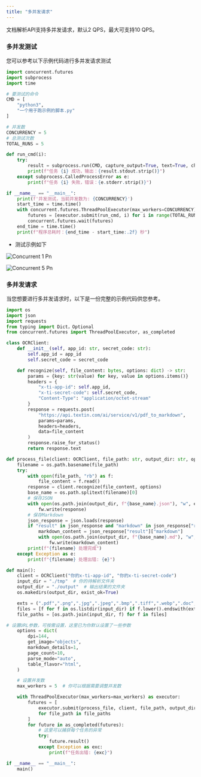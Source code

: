 ```yaml
---
title: "多并发请求"
---
```


文档解析API支持多并发请求，默认2 QPS，最大可支持10 QPS。

### 多并发测试

您可以参考以下示例代码进行多并发请求测试

```python
import concurrent.futures
import subprocess
import time

# 要测试的命令
CMD = [
    "python3",
    "一个用于跑示例的脚本.py" 
]

# 并发数
CONCURRENCY = 5
# 总测试次数
TOTAL_RUNS = 5

def run_cmd(i):
    try:
        result = subprocess.run(CMD, capture_output=True, text=True, check=True)
        print(f"任务 {i} 成功，输出：{result.stdout.strip()}")
    except subprocess.CalledProcessError as e:
        print(f"任务 {i} 失败，错误：{e.stderr.strip()}")

if __name__ == "__main__":
    print(f'并发测试，当前并发数为: {CONCURRENCY}')
    start_time = time.time()
    with concurrent.futures.ThreadPoolExecutor(max_workers=CONCURRENCY) as executor:
        futures = [executor.submit(run_cmd, i) for i in range(TOTAL_RUNS)]
        concurrent.futures.wait(futures)
    end_time = time.time()
    print(f"程序总耗时：{end_time - start_time:.2f} 秒")
```

- 测试示例如下

![Concurrent 1 Pn](/images/concurrent-1.png)

![Concurrent 5 Pn](/images/concurrent-5.png)

### 多并发请求

当您想要进行多并发请求时，以下是一份完整的示例代码供您参考。

```python
import os
import json
import requests
from typing import Dict，Optional
from concurrent.futures import ThreadPoolExecutor, as_completed

class OCRClient:
    def __init__(self, app_id: str, secret_code: str):
        self.app_id = app_id
        self.secret_code = secret_code

    def recognize(self, file_content: bytes, options: dict) -> str:
        params = {key: str(value) for key, value in options.items()}
        headers = {
            "x-ti-app-id": self.app_id,
            "x-ti-secret-code": self.secret_code,
            "Content-Type": "application/octet-stream"
        }
        response = requests.post(
            "https://api.textin.com/ai/service/v1/pdf_to_markdown",
            params=params,
            headers=headers,
            data=file_content
        )
        response.raise_for_status()
        return response.text

def process_file(client: OCRClient, file_path: str, output_dir: str, options: dict):
    filename = os.path.basename(file_path)
    try:
        with open(file_path, "rb") as f:
            file_content = f.read()
        response = client.recognize(file_content, options)
        base_name = os.path.splitext(filename)[0]
        # 保存JSON
        with open(os.path.join(output_dir, f"{base_name}.json"), "w", encoding="utf-8") as fw:
            fw.write(response)
        # 保存Markdown
        json_response = json.loads(response)
        if "result" in json_response and "markdown" in json_response["result"]:
            markdown_content = json_response["result"]["markdown"]
            with open(os.path.join(output_dir, f"{base_name}.md"), "w", encoding="utf-8") as fw:
                fw.write(markdown_content)
        print(f"{filename} 处理完成")
    except Exception as e:
        print(f"{filename} 处理出错: {e}")

def main():
    client = OCRClient("你的x-ti-app-id", "你的x-ti-secret-code")
    input_dir = "./tmp"  # 你的待解析文件夹
    output_dir = "./output"  # 输出结果的文件夹
    os.makedirs(output_dir, exist_ok=True)

    exts = (".pdf",".png",".jpg",".jpeg",".bmp",".tiff",".webp",".doc",".docx",".html",".mhtml",".xls",".xlsx",".csv",".ppt",".pptx",".txt")
    files = [f for f in os.listdir(input_dir) if f.lower().endswith(exts)]
    file_paths = [os.path.join(input_dir, f) for f in files]

# 设置URL参数，可按需设置，这里已为你默认设置了一些参数
    options = dict(
        dpi=144,
        get_image="objects",
        markdown_details=1,
        page_count=10,
        parse_mode="auto",
        table_flavor="html",
    )

    # 设置并发数
    max_workers = 5  # 你可以根据需要调整并发数

    with ThreadPoolExecutor(max_workers=max_workers) as executor:
        futures = [
            executor.submit(process_file, client, file_path, output_dir, options)
            for file_path in file_paths
        ]
        for future in as_completed(futures):
            # 这里可以捕获每个任务的异常
            try:
                future.result()
            except Exception as exc:
                print(f"任务出错: {exc}")

if __name__ == "__main__":
    main()
```